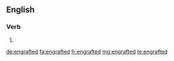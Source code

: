 ==English==

===Verb===
{{head|en|verb form}}

# {{en-past of|engraft}}

[[de:engrafted]]
[[fa:engrafted]]
[[fr:engrafted]]
[[mg:engrafted]]
[[te:engrafted]]